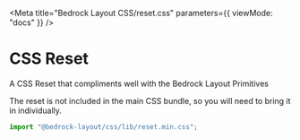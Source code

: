 
<Meta title="Bedrock Layout CSS/reset.css" parameters={{ viewMode: "docs" }} />

# CSS Reset

A CSS Reset that compliments well with the Bedrock Layout Primitives

The reset is not included in the main CSS bundle, so you will need to bring it in individually.

```javascript
import "@bedrock-layout/css/lib/reset.min.css";
```
